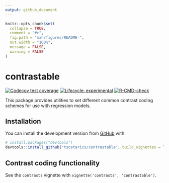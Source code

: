 ```yaml
---
output: github_document
---
```


<!-- README.md is generated from README.Rmd. Please edit that file -->

```r
knitr::opts_chunk$set(
  collapse = TRUE,
  comment = "#>",
  fig.path = "man/figures/README-",
  out.width = "100%",
  message = FALSE,
  warning = FALSE
)
```

# contrastable

<!-- badges: start -->
[![Codecov test coverage](https://codecov.io/gh/tsostarics/contrastable/branch/main/graph/badge.svg?token=PW2NOWO8NE)](https://codecov.io/gh/tsostarics/contrastable?branch=main)
[![Lifecycle: experimental](https://img.shields.io/badge/lifecycle-experimental-orange.svg)](https://lifecycle.r-lib.org/articles/stages.html#experimental)
[![R-CMD-check](https://github.com/tsostarics/contrastable/workflows/R-CMD-check/badge.svg)](https://github.com/tsostarics/contrastable/actions)
<!-- badges: end -->

This package provides utilities to set different common contrast coding schemes
for use with regression models.

## Installation

You can install the development version from [GitHub](https://github.com/) with:

``` r
# install.packages("devtools")
devtools::install_github("tsostarics/contrastable", build_vignettes = TRUE)
```

## Contrast coding functionality

See the `contrasts` vignette with `vignette('contrasts', 'contrastable')`.
